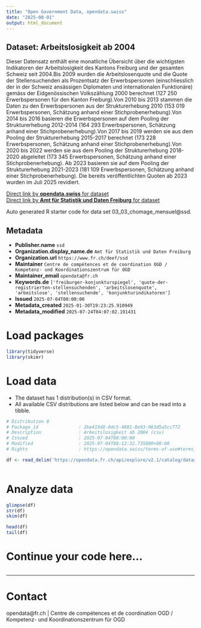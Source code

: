 ```yaml
---
title: "Open Government Data, opendata.swiss"
date: "2025-08-01"
output: html_document
---
```


## Dataset: Arbeitslosigkeit ab 2004

Dieser Datensatz enthält eine monatliche
Übersicht über die wichtigsten Indikatoren der Arbeitslosigkeit des Kantons
Freiburg und der gesamten Schweiz seit 2004.Bis 2009 wurden die Arbeitslosenquote und die
Quote der Stellensuchenden als Prozentsatz der Erwerbspersonen (einschliesslich
der in der Schweiz ansässigen Diplomaten und internationalen Funktionäre)
gemäss der Eidgenössischen Volkszählung 2000 berechnet (127 250 Erwerbspersonen
für den Kanton Freiburg).Von 2010 bis 2013 stammen die Daten zu den
Erwerbspersonen aus der Strukturerhebung 2010 (153 019 Erwerbspersonen,
Schätzung anhand einer Stichprobenerhebung).Von 2014 bis 2016 basieren die Erwerbspersonen
auf dem Pooling der Strukturerhebung 2012-2014 (164 293 Erwerbspersonen,
Schätzung anhand einer Stichprobenerhebung).Von 2017 bis 2019 werden sie aus dem Pooling
der Strukturerhebung 2015-2017 berechnet (173 228 Erwerbspersonen, Schätzung
anhand einer Stichprobenerhebung).Von 2020 bis 2022 werden sie aus dem Pooling
der Strukturerhebung 2018-2020 abgeleitet (173 345 Erwerbspersonen, Schätzung
anhand einer Stichprobenerhebung).
Ab 2023 basieren sie auf dem Pooling der
Strukturerhebung 2021-2023 (181 109 Erwerbspersonen, Schätzung anhand einer
Stichprobenerhebung). Die bereits
veröffentlichten Quoten ab 2023 wurden im Juli 2025 revidiert.

[Direct link by **opendata.swiss** for dataset](https://opendata.swiss/de/dataset/arbeitslosigkeit-ab-2004)<br>
[Direct link by **Amt für Statistik und Daten Freiburg** for dataset](https://opendata.fr.ch/explore/dataset/03_03_chomage_mensuel/)

Auto generated R starter code for data set 03_03_chomage_mensuel@ssd.

## Metadata

- **Publisher.name** `ssd`
- **Organization.display_name.de** `Amt für Statistik und Daten Freiburg`
- **Organization.url** `https://www.fr.ch/deef/ssd`
- **Maintainer** `Centre de compétences et de coordination OGD / Kompetenz- und Koordinationszentrum für OGD`
- **Maintainer_email** `opendata@fr.ch`
- **Keywords.de** `['freiburger-konjunkturspiegel', 'quote-der-registrierten-stellensuchenden', 'arbeitslosenquote', 'arbeitslose', 'stellensuchende', 'konjunkturindikatoren']`
- **Issued** `2025-07-04T00:00:00`
- **Metadata_created** `2025-01-30T19:23:25.910949`
- **Metadata_modified** `2025-07-24T04:07:02.191431`


# Load packages

```r

library(tidyverse)
library(skimr)

```

# Load data

-   The dataset has 1 distribution(s) in CSV format.
-   All available CSV distributions are listed below and can be read into a tibble.

```r

# Distribution 0
# Package_id               : 2be419d8-0dc5-4881-8e93-963d5a5cc772
# Description              : Arbeitslosigkeit ab 2004 (csv)
# Issued                   : 2025-07-04T00:00:00
# Modified                 : 2025-07-04T08:12:32.735000+00:00
# Rights                   : https://opendata.swiss/terms-of-use#terms_by

df <- read_delim('https://opendata.fr.ch/api/explore/v2.1/catalog/datasets/03_03_chomage_mensuel/exports/csv?use_labels=true')



```

# Analyze data

```r

glimpse(df)
str(df)
skim(df)

head(df)
tail(df)

```

# Continue your code here...

```r

```

------------------------------------------------------------------------

# Contact

opendata@fr.ch | Centre de compétences et de coordination OGD / Kompetenz- und Koordinationszentrum für OGD
